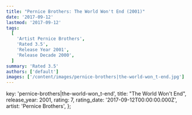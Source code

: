 ```yaml
---
title: "Pernice Brothers: The World Won't End (2001)"
date: '2017-09-12'
lastmod: '2017-09-12'
tags:
  [
    'Artist Pernice Brothers',
    'Rated 3.5',
    'Release Year 2001',
    'Release Decade 2000',
  ]
summary: 'Rated 3.5'
authors: ['default']
images: ['/content/images/pernice-brothers|the-world-won_t-end.jpg']
---
```


  key: 'pernice-brothers|the-world-won_t-end',
  title: "The World Won't End",
  release_year: 2001,
  rating: 7,
  rating_date: '2017-09-12T00:00:00.000Z',
  artist: 'Pernice Brothers',
};

<MusicRating data={data} />
